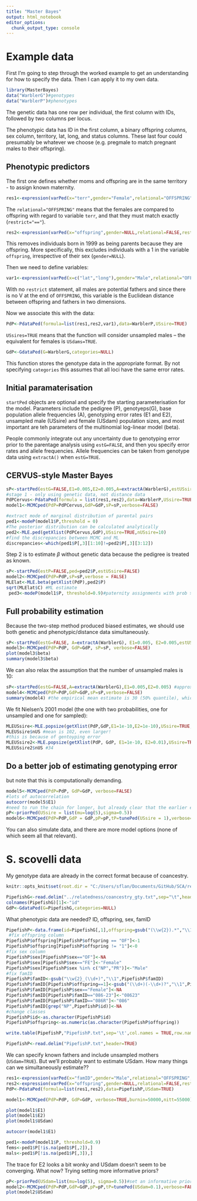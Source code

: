 ```yaml
---
title: "Master Bayes"
output: html_notebook
editor_options: 
  chunk_output_type: console
---
```


# Example data

First I'm going to step through the worked example to get an understanding for how to specify the data. Then I can apply it to my own data.

```r
library(MasterBayes)
data("WarblerG")#genotypes
data("WarblerP")#phenotypes
```

The genetic data has one row per individual, the first column with IDs, followed by two columns per locus.

The phenotypic data has ID in the first column, a binary offspring columns, sex column, territory, lat, long, and status columns. These last four could presumably be whatever we choose (e.g. pregmale to match pregnant males to their offspring).

## Phenotypic predictors

The first one defines whether moms and offspring are in the same territory - to assign known maternity.

```r
res1<-expression(varPed(x="terr",gender="Female",relational="OFFSPRING",restrict="=="))
```

The `relational="OFFSPRING"` means that the females are compared to offspring with regard to variable `terr`, and that they must match exactly (`restrict="=="`).

```r
res2<-expression(varPed(x="offspring",gender=NULL,relational=FALSE,restrict=0))
```

This removes individuals born in 1999 as being parents because they are offspring. More specifically, this excludes individuals with a 1 in the variable `offspring`, irrespective of their sex (`gender=NULL`).

Then we need to define variables:

```r
var1<-expression(varPed(x=c("lat","long"),gender="Male",relational="OFFSPRING"))
```

With no `restrict` statement, all males are potential fathers and since there is no V at the end of `OFFSPRING`, this variable is the Euclidean distance between offspring and fathers in two dimensions.

Now we associate this with the data:
```r
PdP<-PdataPed(formula=list(res1,res2,var1),data=WarblerP,USsire=TRUE)
```

`USsires=TRUE` means that the function will consider unsampled males -- the equivalent for females is `USdams=TRUE`. 

```r
GdP<-GdataPed(G=WarblerG,categories=NULL)
```
This function stores the genotype data in the appropriate format. By not specifying `categories` this assumes that all loci have the same error rates.


## Initial paramaterisation

`startPed` objects are optional and specify the starting parameterisation for the model. Parameters include the pedigree (P), genotyeps(G), base population allele frequencies (A), genotyping error rates (E1 and E2), unsampled male (USsire) and female (USdam) population sizes, and most important are teh parameters of the multinomial log-linear model (beta). 

People commonly integrate out any uncertainty due to genotyping error prior to the parentage analysis using `estG=FALSE`, and then you specify error rates and allele frequencies. Allele frequencies can be taken from genotype data using `extractA()` when `estG=TRUE`.

## CERVUS-style Master Bayes

```r
sP<-startPed(estG=FALSE,E1=0.005,E2=0.005,A=extractA(WarblerG),estUSsire=FALSE,USsire = 10) #default Wang's model
#stage 1 - only using genetic data, not distance data
PdPCervus<-PdataPed(formula = list(res1,res2),data=WarblerP,USsire=TRUE)
model1<-MCMCped(PdP=PdPCervus,GdP=GdP,sP=sP,verbose=FALSE)

#extract mode of marginal distribution of parental pairs
ped1<-modeP(model1$P,threshold = 0)
#The posterior distribution can be calculated analytically
ped2<-MLE.ped(getXlist(PdPCervus,GdP),USsire=TRUE,nUSsire=10)
#find the discrepancies between MCMC and ML
discrepancies<-which(ped1$P[,3][1:10]!=ped2$P[,3][3:12])
```
Step 2 is to estimate $\beta$ without genetic data because the pedigree is treated as known.
```r
sP<-startPed(estP=FALSE,ped=ped2$P,estUSsire=FALSE)
model2<-MCMCped(PdP=PdP,sP=sP,verbose = FALSE)
MLElat<-MLE.beta(getXlist(PdP),ped2$P)
sqrt(MLElat$C) #ML estimate
 ped3<-modeP(model1$P, threshold=0.9)#paternity assignments with prob > 0.9: biased towards zero
```

## Full probability estimation

Because the two-step method produced biased estimates, we should use both genetic and phenotypic/distance data simultaneously.

```r
sP<-startPed(estG=FALSE, A=extractA(WarblerG), E1=0.005, E2=0.005,estUSsire=FALSE, USsire=10) #but we have to keep these errors as known
model3<-MCMCped(PdP=PdP, GdP=GdP, sP=sP, verbose=FALSE)
plot(model3$beta)
summary(model3$beta)
```

We can also relax the assumption that the number of unsampled males is 10:
```r
sP<-startPed(estG=FALSE,A=extractA(WarblerG),E1=0.005,E2=0.005) #approximates genotyping error
model4<-MCMCped(PdP=PdP,GdP=GdP,sP=sP,verbose=FALSE)
summary(model4) #the empirical mean estimate is 30 (50% quantile), which is unreasonably large
```

We fit Nielsen's 2001 model (the one with two probabilities, one for unsampled and one for sampled):
```r
MLEUSsire<-MLE.popsize(getXlist(PdP,GdP,E1=1e-10,E2=1e-10),USsire=TRUE,USdam = FALSE)
MLEUSsire$nUS #mean is 102, even larger! 
#this is because of gentoyping error
MLEUSsire2<-MLE.popsize(getXlist(PdP, GdP, E1=1e-10, E2=0.01),USsire=TRUE, USdam=FALSE)
MLEUSsire2$nUS #34
```

## Do a better job of estimating genotyping error

but note that this is computationally demanding. 
```r
model5<-MCMCped(PdP=PdP, GdP=GdP, verbose=FALSE)
#lots of autocorrelation
autocorr(model5$E1)
#need to run the chain for longer, but already clear that the earlier estimates were wrong
pP<-priorPed(USsire = list(mu=log(5),sigma=0.5))
model6<-MCMCped(PdP=PdP,GdP = GdP,pP=pP,tP=tunePed(USsire = 1),verbose=FALSE)
```

You can also simulate data, and there are more model options (none of which seem all that relevant). 

# S. scovelli data

My genotype data are already in the correct format because of coancestry. 
```r
knitr::opts_knit$set(root.dir = "C:/Users/sflan/Documents/GitHub/SCA/results/MasterBayes/")
```
```r
PipefishG<-read.delim("../relatedness/coancestry_gty.txt",sep="\t",header=FALSE)
colnames(PipefishG)[1]<-"id"
GdP<-GdataPed(G=PipefishG,categories=NULL)
```

What phenotypic data are needed? ID, offspring, sex, famID

```r
PipefishP<-data.frame(id=PipefishG[,1],offspring=gsub("(\\w{2}).*","\\1",PipefishG[,1]),sex=gsub("(\\w{2}).*","\\1",PipefishG[,1]), famID=PipefishG[,1],stringsAsFactors = FALSE)
 #fix offspring column
PipefishP$offspring[PipefishP$offspring == "OF"]<-1
PipefishP$offspring[PipefishP$offspring != "1"]<-0
#fix sex column
PipefishP$sex[PipefishP$sex=="OF"]<-NA
PipefishP$sex[PipefishP$sex=="FE"]<-"Female"
PipefishP$sex[PipefishP$sex %in% c("NP","PR")]<-"Male"
#fix famID
PipefishP$famID<-gsub("\\w{2}_(\\d+)","\\1",PipefishP$famID)
PipefishP$famID[PipefishP$offspring==1]<-gsub("(\\d+)(-\\d+)?","\\1",PipefishP$famID[PipefishP$offspring==1])
PipefishP$famID[PipefishP$sex=="Female"]<-NA
PipefishP$famID[PipefishP$famID=="086-23"]<-"08623"
PipefishP$famID[PipefishP$famID=="086R"]<-"086"
PipefishP$famID[grep("NP",PipefishP$id)]<-NA
#change classes
PipefishP$id<-as.character(PipefishP$id)
PipefishP$offspring<-as.numeric(as.character(PipefishP$offspring))

write.table(PipefishP,"PipefishP.txt",sep='\t',col.names = TRUE,row.names = FALSE,quote=FALSE)
```
```r
PipefishP<-read.delim("PipefishP.txt",header=TRUE)
```


We can specify known fathers and include unsampled mothers (`USdam=TRUE`). But we'll probably want to estimate USdam. How many things can we simultaneously estimate??

```r
res1<-expression(varPed(x="famID",gender="Male",relational="OFFSPRING",restrict="=="))#offspring match to males
res2<-expression(varPed(x="offspring",gender=NULL,relational=FALSE,restrict=0)) #remove offspring from parental pop
PdP<-PdataPed(formula=list(res1,res2),data=PipefishP,USdam=TRUE)
```

```r
model1<-MCMCped(PdP=PdP, GdP=GdP, verbose=TRUE,burnin=50000,nitt=55000)

plot(model1$E1)
plot(model1$E2)
plot(model1$USdam)

autocorr(model1$E1)

ped1<-modeP(model1$P, threshold=0.9)
fems<-ped1$P[!is.na(ped1$P[,2]),]
mals<-ped1$P[!is.na(ped1$P[,3]),]
```

The trace for E2 looks a bit wonky and USdam doesn't seem to be converging. What now? Trying setting more informative priors?

```r
pP<-priorPed(USdam=list(mu=log(5), sigma=0.5))#set an informative prior
model2<-MCMCped(PdP=PdP,GdP=GdP,pP=pP,tP=tunePed(USdam=0.1),verbose=FALSE,burnin=10000,nitt = 30000)
plot(model2$USdam)
```

